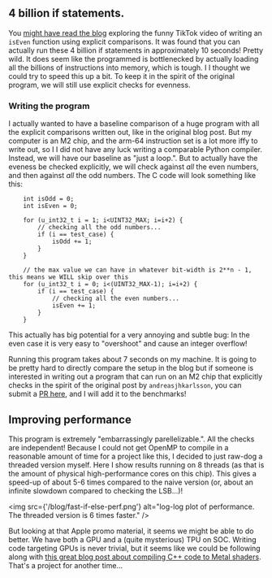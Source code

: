 ## 4 billion if statements.

You [might have read the blog](https://andreasjhkarlsson.github.io//jekyll/update/2023/12/27/4-billion-if-statements.html) exploring the funny TikTok video of writing an `isEven` function using explicit comparisons. 
It was found that you can actually run these 4 billion if statements in approximately 10 seconds! Pretty wild. It does
seem like the programmed is bottlenecked by actually loading all the billions of instructions into memory, which is tough. I 
I thought we could try to speed this up a bit. To keep it in the spirit of the original program, we will still use explicit
checks for evenness. 

### Writing the program

I actually wanted to have a baseline comparison of a huge program with all the explicit comparisons written out, like in the
original blog post. But my computer is an M2 chip, and the arm-64 instruction set is a lot more iffy to write out, so I 
I did not have any luck writing a comparable Python compiler. Instead, we will have our baseline as "just a loop.".
But to actually have the eveness be checked explicitly, we will check against *all* the even numbers, and then against *all* 
the odd numbers. The C code will look something like this:

```
    int isOdd = 0;
    int isEven = 0;

    for (u_int32_t i = 1; i<UINT32_MAX; i=i+2) {
        // checking all the odd numbers...
        if (i == test_case) {
            isOdd += 1;
        }
    }

    // the max value we can have in whatever bit-width is 2**n - 1, this means we WILL skip over this
    for (u_int32_t i = 0; i<(UINT32_MAX-1); i=i+2) {
        if (i == test_case) {
            // checking all the even numbers...
            isEven += 1;
        }
    }
```

This actually has big potential for a very annoying and subtle bug: In the even case it is very easy to "overshoot" and
cause an integer overflow! 

Running this program takes about 7 seconds on my machine. It is going to be pretty hard to directly compare the setup in the blog
but if someone is interested in writing out a program that can run on an M2 chip that explicitly checks in the spirit of the
original post by `andreasjhkarlsson`, you can submit a [PR here](https://github.com/JoachimKoenigslieb/fast-if-else), and I will add it to the benchmarks!

## Improving performance

This program is extremely "embarrassingly parellelizable.". All the checks are independent! Because I could not get OpenMP
to compile in a reasonable amount of time for a project like this, I decided to just raw-dog a threaded version myself. 
Here I show results running on 8 threads (as that is the amount of physical high-performance cores on this chip). This 
gives a speed-up of about 5-6 times compared to the naive version (or, about an infinite slowdown compared to checking the LSB...)!

<img src={'/blog/fast-if-else-perf.png'} alt="log-log plot of performance. The threaded version is 6 times faster." />

But looking at that Apple promo material, it seems we might be able to do better. We have both a GPU and a (quite mysterious) TPU on
SOC. Writing code targeting GPUs is never trivial, but it seems like we could be following along with [this great blog post about compiling C++ code
to Metal shaders](https://larsgeb.github.io/2022/04/20/m1-gpu.html). That's a project for another time...